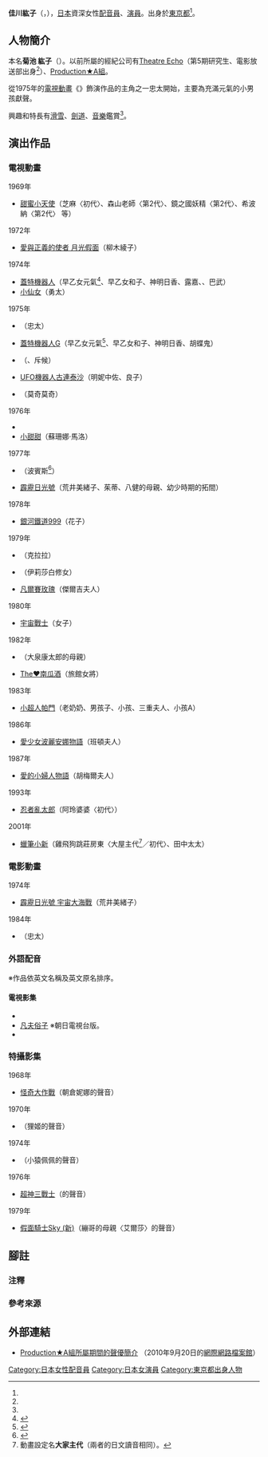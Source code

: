{{multiple issues|
{{Notability Unreferenced|time=2016-11-28T13:53:55+00:00}}
{{Primarysources|time=2016-11-28T13:53:55+00:00}}
}}
{{noteTA|G1=Anime}}
{{配音員
|姓名= 佳川紘子
|圖片= 
|尺寸= 
|替代= 
|簡介= 
|本名= 菊池 紘子
|外文名= 佳川 紘子
|外文= ja
|羅馬拼音= 
|英文名= 
|暱稱= 
|藝名= 
|國籍= {{JPN}}
|籍貫= 
|出生地= 
|出身地= {{JPN}}[[東京都|東京都]]
|死歿地= 
|出生名= 
|生年= 
|生月= 2
|生日= 13
|歿年= 
|歿月= 
|歿日= 
|血型= 
|配演語言= 
|教育程度= 
|母校= 
|所屬= 
|宗教信仰= 
|配偶= 
|活躍年代= 
|出道作= 
|代表作= 忠太（{{link-ja|頑皮鼠歷險記|ガンバの冒険}}）<br />早乙女元氣（[[蓋特機器人|蓋特機器人]]）<br />荒井美緒子（[[霹靂日光號|霹靂日光號]]）<br />雞飛狗跳莊房東〈大屋主代〉<br />（[[蠟筆小新|蠟筆小新]]）
|網站= 
|其他= 
|module= 
}}
{{japanese|japanese=佳川 紘子|kana=かがわ こうこ|romaji=Kagawa Kōko}}
{{japanese|japanese=菊池 紘子|kana=きくち こうこ|romaji=Kikuchi Kōko}}
'''佳川紘子'''（{{lang-ja|佳川 紘子}}，{{bd||2月13日<ref>《聲優名鑑》，第67頁，{{link-ja|成美堂出版|成美堂出版}}，1999年 ISBN 978-4415008783</ref><ref name="pro-a-pro">{{Cite web |publisher={{link-ja|Production★A組|Production★A組}} |url=http://www.aigumi.com/kagawa_kouko.htm |title=Production★A組所屬期間的聲優簡介 |accessdate=2016-11-28 |language=ja |deadurl=yes |archiveurl=https://web.archive.org/web/20100920204201/http://www.aigumi.com/kagawa_kouko.htm |archivedate=2010-09-20 }}</ref>||}}），[[日本|日本]]資深女性[[配音員|配音員]]、[[演員|演員]]。出身於[[東京都|東京都]]<ref name="pro-a-pro" />。

== 人物簡介 ==
本名'''菊池 紘子'''（{{lang|ja|きくち こうこ}}）。以前所屬的經紀公司有[[Theatre_Echo|Theatre Echo]]（第5期研究生、電影放送部出身<ref name="pro-a-pro" />）、[[Production★A組|Production★A組]]。

從1975年的[[電視動畫|電視動畫]]《{{link-ja|頑皮鼠歷險記|ガンバの冒険}}》飾演作品的主角之一忠太開始，主要為充滿元氣的小男孩獻聲。

興趣和特長有[[滑雪|滑雪]]、[[劍道|劍道]]、[[音樂|音樂]]鑑賞<ref name="pro-a-pro" />。

== 演出作品 ==
=== 電視動畫 ===
; 1969年
* [[甜蜜小天使|甜蜜小天使]]（芝麻〈初代〉、森山老師〈第2代〉、鏡之國妖精〈第2代〉、希波納〈第2代〉 等）
; 1972年
* [[月光假面|愛與正義的使者 月光假面]]（柳木綾子）
; 1974年
* [[蓋特機器人|蓋特機器人]]（早乙女元氣<ref>{{Cite web|url=http://www.toei-anim.co.jp/lineup/tv/getter/|title=蓋特機器人|publisher=[[東映動畫|東映動畫]]|accessdate=2016-11-28|language=ja|archive-date=2020-01-05|archive-url=https://web.archive.org/web/20200105092358/http://www.toei-anim.co.jp/lineup/tv/getter/|dead-url=no}}</ref>、早乙女和子、神明日香、露嘉、{{lang|ja|ユンケ}}、巴武）
* [[仙女下凡|小仙女]]（勇太）
; 1975年
* {{link-ja|頑皮鼠歷險記|ガンバの冒険}}（忠太）
* [[蓋塔機器人G|蓋特機器人G]]（早乙女元氣<ref>{{Cite web|url=http://www.toei-anim.co.jp/lineup/tv/getter_g/|title=蓋特機器人G|publisher=東映動畫|accessdate=2016-11-28|language=ja|archive-date=2020-05-10|archive-url=https://web.archive.org/web/20200510095748/http://www.toei-anim.co.jp/lineup/tv/getter_g/|dead-url=no}}</ref>、早乙女和子、神明日香、胡蝶鬼）
* {{link-ja|蜜蜂瑪雅歷險記|みつばちマーヤの冒険}}（{{lang|ja|コウモリガ}}、斥候）
* [[金剛戰神|UFO機器人古連泰沙]]（明妮中佐、良子）
* {{link-ja|淘氣原始人庫姆庫姆|わんぱく大昔クムクム}}（莫奇莫奇）
; 1976年
* {{link-ja|元祖天才妙老爹|元祖天才バカボン}}
* [[小甜甜|小甜甜]]（蘇珊娜·馬洛）
; 1977年
* {{link-ja|女王陛下的小天使小偵探|女王陛下のプティアンジェ}}（波賓斯<ref>{{Cite web|url=http://www.pro-reed.com/works/tv_series/w003.html|title=女王陛下的小天使小偵探|publisher=[[PRODUCTION_REED|PRODUCTION REED]]|accessdate=2016-11-28|language=ja|archive-date=2018-10-06|archive-url=https://web.archive.org/web/20181006061502/http://www.pro-reed.com/works/tv_series/w003.html|dead-url=yes}}</ref>）
* [[霹靂日光號|霹靂日光號]]（荒井美緒子、茱蒂、八健的母親、幼少時期的拓間）
; 1978年
* [[銀河鐵道999|銀河鐵道999]]（花子）
; 1979年
* {{link-ja|麒麟名曲浪漫劇場|キリン名曲ロマン劇場|野玫瑰茱莉}}（克拉拉）
* {{link-ja|麒麟名曲浪漫劇場|キリン名曲ロマン劇場|金髪珍妮}}（伊莉莎白修女）
* [[凡爾賽玫瑰|凡爾賽玫瑰]]（傑爾吉夫人）
; 1980年
* [[宇宙戰士|宇宙戰士]]（女子）
; 1982年
* {{link-ja|大口妹|あさりちゃん}}（大泉康太郎的母親）
* [[南瓜酒|The♥南瓜酒]]（旅館女將）
; 1983年
* [[小超人帕門|小超人帕門]]（老奶奶、男孩子、小孩、三重夫人、小孩A）
; 1986年
* [[愛少女波麗安娜物語|愛少女波麗安娜物語]]（班頓夫人）
; 1987年
* [[愛的小婦人物語|愛的小婦人物語]]（胡梅爾夫人）
; 1993年
* [[忍者亂太郎|忍者亂太郎]]（阿玲婆婆〈初代〉）
; 2001年
* [[蠟筆小新|蠟筆小新]]（雞飛狗跳莊房東〈大屋主代<ref group="注">動畫設定名'''大家主代'''（兩者的日文讀音相同）。</ref>／初代〉、田中太太）

=== 電影動畫 ===
; 1974年
* [[霹靂日光號|霹靂日光號 宇宙大海戰]]（荒井美緒子）
; 1984年
* {{link-ja|頑皮鼠歷險記|ガンバの冒険|冒險者們 甘巴與7隻夥伴}}（忠太）

=== 外語配音 ===
※作品依英文名稱及英文原名排序。
==== 電視影集 ====
* {{le|持攝影機的人 (1958年電視影集)|Man with a Camera|持攝影機的人}}
* [[凡夫俗子|凡夫俗子]] ※朝日電視台版。
* {{le|旋風大偵探|The Rockford Files}}

=== 特攝影集 ===
; 1968年
* [[怪奇大作戰|怪奇大作戰]]（朝倉妮娜的聲音）
; 1970年
* {{lang|ja|{{link-ja|チビラくん|チビラくん}}}}（狸姬的聲音）
; 1974年
* {{link-ja|SF影集 猿之軍團|SFドラマ 猿の軍団}}（小猿佩佩的聲音）
; 1976年
* [[超神三戰士|超神三戰士]]（{{lang|ja|血なめ}}的聲音）
; 1979年
* [[假面騎士Sky|假面騎士Sky (新)]]（繃哥的母親〈艾爾莎〉的聲音）

== 腳註 ==
=== 注釋 ===
{{reflist|group="注"}}

=== 參考來源 ===
{{reflist}}

== 外部連結 ==
* [https://web.archive.org/web/20100920204201/http://www.aigumi.com/kagawa_kouko.htm Production★A組所屬期間的聲優簡介] {{ja icon}}（2010年9月20日的[[互聯網檔案館|網際網路檔案館]]）

{{DEFAULTSORT:Kagawa Kōko}}
[[Category:日本女性配音員|Category:日本女性配音員]]
[[Category:日本女演員|Category:日本女演員]]
[[Category:東京都出身人物|Category:東京都出身人物]]